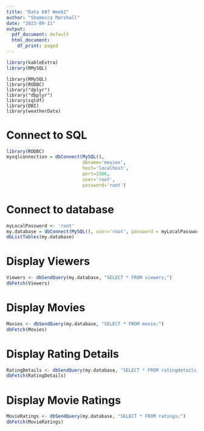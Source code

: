 ```yaml
---
title: "Data 607 Week2"
author: "Shamecca Marshall"
date: "2023-09-11"
output:
  pdf_document: default
  html_document:
    df_print: paged
---
```


```r
library(kableExtra)
library(RMySQL)
```


```undefined
library(RMySQL)
library(RODBC)
library("dplyr")
library("dbplyr")
library(sqldf)
library(DBI)
library(weatherData)
```

# Connect to SQL
```r
library(RODBC)
mysqlconnection = dbConnect(MySQL(),
                            dbname='movies',
                            host='localhost',
                            port=3306,
                            user='root',
                            password='root')

```

# Connect to database
```r
myLocalPassword <- 'root'
my.database = dbConnect(MySQL(), user='root', password = myLocalPassword, dbname='movies', host='localhost')
dbListTables(my.database)
```

# Display Viewers

```r
Viewers <- dbSendQuery(my.database, "SELECT * FROM viewers;")
dbFetch(Viewers)
```

# Display Movies

```r
Movies <- dbSendQuery(my.database, "SELECT * FROM movie;")
dbFetch(Movies)
```

# Display Rating Details

```r
RatingDetails <- dbSendQuery(my.database, "SELECT * FROM ratingdetails;")
dbFetch(RatingDetails)
```

# Display Movie Ratings

```r
MovieRatings <- dbSendQuery(my.database, "SELECT * FROM ratings;")
dbFetch(MovieRatings)
```
